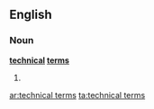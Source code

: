 ==English==

===Noun===
'''[[technical]] [[term]]s'''

# {{plural of|[[technical term]]}}

[[ar:technical terms]]
[[ta:technical terms]]